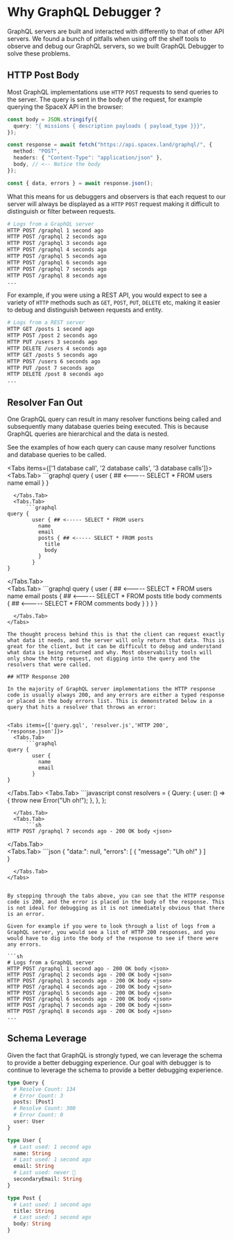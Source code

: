 
# Why GraphQL Debugger ?

GraphQL servers are built and interacted with differently to that of other API servers. We found a bunch of pitfalls when using off the shelf tools to observe and debug our GraphQL servers, so we built GraphQL Debugger to solve these problems.

## HTTP Post Body

Most GraphQL implementations use `HTTP` `POST` requests to send queries to the server. The query is sent in the body of the request, for example querying the SpaceX API in the browser: 

```ts
const body = JSON.stringify({
  query: "{ missions { description payloads { payload_type }}}",
});

const response = await fetch("https://api.spacex.land/graphql/", {
  method: "POST",
  headers: { "Content-Type": "application/json" },
  body, // <-- Notice the body
});

const { data, errors } = await response.json();
```

What this means for us debuggers and observers is that each request to our server will always be displayed as a `HTTP` `POST` request making it difficult to distinguish or filter between requests.

```sh
# Logs from a GraphQL server
HTTP POST /graphql 1 second ago
HTTP POST /graphql 2 seconds ago
HTTP POST /graphql 3 seconds ago
HTTP POST /graphql 4 seconds ago
HTTP POST /graphql 5 seconds ago
HTTP POST /graphql 6 seconds ago
HTTP POST /graphql 7 seconds ago
HTTP POST /graphql 8 seconds ago
...
```

For example, if you were using a REST API, you would expect to see a variety of `HTTP` methods such as `GET`, `POST`, `PUT`, `DELETE` etc, making it easier to debug and distinguish between requests and entity.

```sh
# Logs from a REST server
HTTP GET /posts 1 second ago
HTTP POST /post 2 seconds ago
HTTP PUT /users 3 seconds ago
HTTP DELETE /users 4 seconds ago
HTTP GET /posts 5 seconds ago
HTTP POST /users 6 seconds ago
HTTP PUT /post 7 seconds ago
HTTP DELETE /post 8 seconds ago
...
```

## Resolver Fan Out

One GraphQL query can result in many resolver functions being called and subsequently many database queries being executed. This is because GraphQL queries are hierarchical and the data is nested.


See the examples of how each query can cause many resolver functions and database queries to be called.

 
<Tabs items={['1 database call', '2 database calls', '3 database calls']}>
  <Tabs.Tab>
      ```graphql
query {
        user { ## <----- SELECT * FROM users
          name
          email
        }
}
```
  </Tabs.Tab>
  <Tabs.Tab>
      ```graphql
query {
        user { ## <----- SELECT * FROM users
          name
          email
          posts { ## <----- SELECT * FROM posts
            title
            body
          }
        }
}
```
  </Tabs.Tab>  
    <Tabs.Tab>
      ```graphql
query {
        user { ## <----- SELECT * FROM users
          name
          email
          posts { ## <----- SELECT * FROM posts
            title
            body
            comments { ## <----- SELECT * FROM comments
              body
            }
          }
        }
}
```
  </Tabs.Tab>
</Tabs>

The thought process behind this is that the client can request exactly what data it needs, and the server will only return that data. This is great for the client, but it can be difficult to debug and understand what data is being returned and why. Most observability tools will only show the http request, not digging into the query and the resolvers that were called.

## HTTP Response 200

In the majority of GraphQL server implementations the HTTP response code is usually always 200, and any errors are either a typed response or placed in the body errors list. This is demonstrated below in a query that hits a resolver that throws an error: 


<Tabs items={['query.gql', 'resolver.js','HTTP 200', 'response.json']}>
  <Tabs.Tab>
      ```graphql
query {
        user {
          name
          email
        }
}
```
  </Tabs.Tab>
  <Tabs.Tab>
      ```javascript
const resolvers = {
        Query: {
          user: () => {
            throw new Error("Uh oh!");
          },
        },
};
```
  </Tabs.Tab>  
  <Tabs.Tab>
      ```sh
HTTP POST /graphql 7 seconds ago - 200 OK body <json>
```
  </Tabs.Tab>  
    <Tabs.Tab>
      ```json
{
       "data:": null,
       "errors": [
         {
           "message": "Uh oh!"
         }
       ]    
}
```
  </Tabs.Tab>
</Tabs>


By stepping through the tabs above, you can see that the HTTP response code is 200, and the error is placed in the body of the response. This is not ideal for debugging as it is not immediately obvious that there is an error.

Given for example if you were to look through a list of logs from a GraphQL server, you would see a list of HTTP 200 responses, and you would have to dig into the body of the response to see if there were any errors. 

```sh
# Logs from a GraphQL server
HTTP POST /graphql 1 second ago - 200 OK body <json>
HTTP POST /graphql 2 seconds ago - 200 OK body <json>
HTTP POST /graphql 3 seconds ago - 200 OK body <json>
HTTP POST /graphql 4 seconds ago - 200 OK body <json>
HTTP POST /graphql 5 seconds ago - 200 OK body <json>
HTTP POST /graphql 6 seconds ago - 200 OK body <json>
HTTP POST /graphql 7 seconds ago - 200 OK body <json>
HTTP POST /graphql 8 seconds ago - 200 OK body <json>
...
```

## Schema Leverage

Given the fact that GraphQL is strongly typed, we can leverage the schema to provide a better debugging experience. Our goal with debugger is to continue to leverage the schema to provide a better debugging experience.

```graphql
type Query {
  # Resolve Count: 134
  # Error Count: 3
  posts: [Post]
  # Resolve Count: 300
  # Error Count: 0
  user: User
}

type User {
  # Last used: 1 second ago
  name: String
  # Last used: 1 second ago
  email: String
  # Last used: never 🔴
  secondaryEmail: String
}

type Post {
  # Last used: 1 second ago
  title: String
  # Last used: 1 second ago
  body: String
}
```

